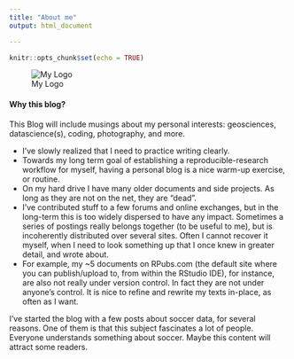 ```yaml
---
title: "About me"
output: html_document

---
```


```r
knitr::opts_chunk$set(echo = TRUE)
```

![My Logo](/img/logo-knutbehrends-square-circle.72x72.png)

#### Why this blog?


This Blog will include musings about my personal interests:  geosciences, datascience(s), coding, photography, and more.

- I've slowly realized that I need to practice writing clearly.
- Towards my long term goal of establishing a reproducible-research workflow for myself, having a personal blog is a nice warm-up exercise, or routine.
- On my hard drive I have many older documents and side projects. As long as they are not on the net, they are "dead".
- I've contributed stuff to a few forums and online exchanges, but in the long-term this is too widely dispersed to have any impact. Sometimes a series of postings really belongs together (to be useful to me), but is incoherently distributed over several sites. Often I cannot recover it myself, when I need to look something up that I once knew in greater detail, and wrote about.
- For example, my ~5 documents on RPubs.com (the default site where you can publish/upload to, from within the RStudio IDE), for instance, are also not really under version control. In fact they are not under anyone's control. It is nice to refine and rewrite my texts in-place, as often as I want. 
 
 I've started the blog with a few posts about soccer data, for several reasons. One of them is that this subject fascinates a lot of people. Everyone understands something about soccer. Maybe this content will attract some readers. 